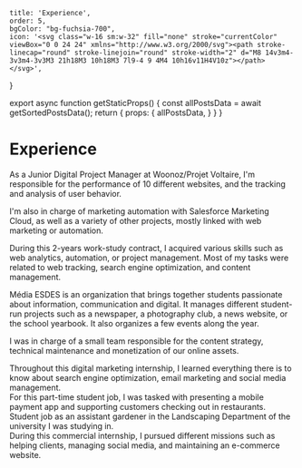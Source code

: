     title: 'Experience',
    order: 5,
    bgColor: "bg-fuchsia-700",
    icon: '<svg class="w-16 sm:w-32" fill="none" stroke="currentColor" viewBox="0 0 24 24" xmlns="http://www.w3.org/2000/svg"><path stroke-linecap="round" stroke-linejoin="round" stroke-width="2" d="M8 14v3m4-3v3m4-3v3M3 21h18M3 10h18M3 7l9-4 9 4M4 10h16v11H4V10z"></path></svg>',
}


<Head>
  <title>{ metadata.title + ' | Martin Chevestrier' }</title>
</Head>

export async function getStaticProps() {
  const allPostsData = await getSortedPostsData();
  return {
    props: {
      allPostsData,
    }
  }
}




# Experience
<Main>
    <Section>
        <Card company="Projet Voltaire" logo={ projetvoltaire } place="Lyon, France">
          <Item title="Junior Digital Project Manager" span="September 2021 - Today">
            <p>As a Junior Digital Project Manager at Woonoz/Projet Voltaire, I'm responsible for the performance of 10 different websites, and the tracking and analysis of user behavior. </p>
            <p>I'm also in charge of marketing automation with Salesforce Marketing Cloud, as well as a variety of other projects, mostly linked with web marketing or automation. </p>
          </Item>
          <Item title="Content & Digital Marketing Assistant" span="September 2019 - August 2021">
            <p>During this 2-years work-study contract, I acquired various skills such as web analytics, automation, or project management.
            Most of my tasks were related to web tracking, search engine optimization, and content management. </p>
          </Item>
        </Card>
    </Section>
    <Section>
        <Card company="Média ESDES" logo={ mediaesdes } place="Lyon, France">
          <Item title="President" span="January 2019 - June 2021">
            <p>Média ESDES is an organization that brings together students passionate about information, communication and digital. It manages different student-run projects such as a newspaper, a photography club, a news website, or the school yearbook. It also organizes a few events along the year. </p>
          </Item>
          <Item title="Web Manager" span="September - December 2018">
            <p>I was in charge of a small team responsible for the content strategy, technical maintenance and monetization of our online assets. </p>
          </Item>
        </Card>
    </Section>
    <Section>
        <Card company="Cookson-CLAL" logo={ cookson } place="Lyon, France">
          <Item title="SEO" span="May - August 2019">
            Throughout this digital marketing internship, I learned everything there is to know about search engine optimization, email marketing and social media management.
          </Item>
        </Card>
    </Section>
    <Section>
        <Card company="Billee" logo={ billee } place="Paris, France">
          <Item title="Brand Ambassador" span="July - August 2018">
            For this part-time student job, I was tasked with presenting a mobile payment app and supporting customers checking out in restaurants.
          </Item>
        </Card>
    </Section>
    <Section>
        <Card company="Elon University Landscaping Department" logo={ elon } place="Elon, NC, USA">
          <Item title="Assistant Gardener" span="April - May 2018">
            Student job as an assistant gardener in the Landscaping Department of the university I was studying in.
          </Item>
        </Card>
    </Section>
    <Section>
        <Card company="Alyzée Marine" logo={ sailonboat } place="Lyon, France">
          <Item title="Web Marketing Assistant" span="May - June 2017">
            During this commercial internship, I pursued different missions such as helping clients, managing social media, and maintaining an e-commerce website.
          </Item>
        </Card>
    </Section>
</Main>
